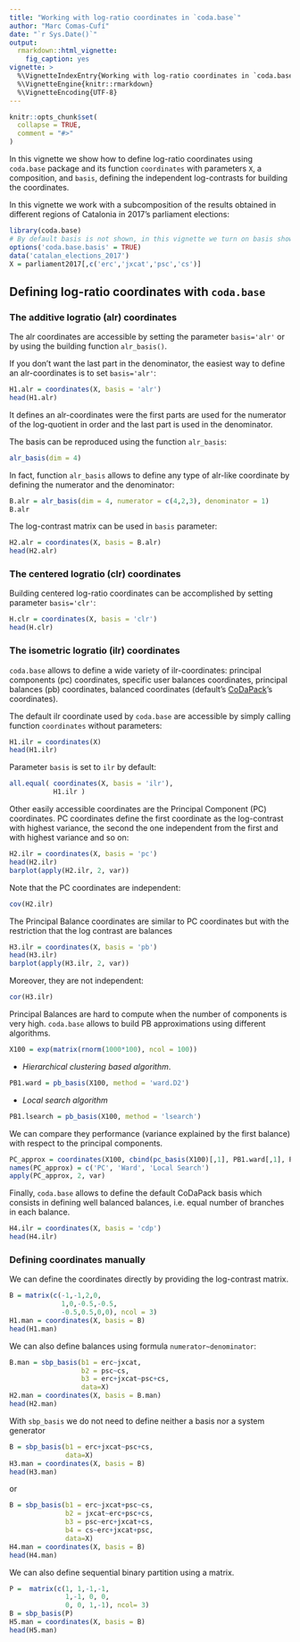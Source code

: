```yaml
---
title: "Working with log-ratio coordinates in `coda.base`"
author: "Marc Comas-Cufí"
date: "`r Sys.Date()`"
output:
  rmarkdown::html_vignette:
    fig_caption: yes
vignette: >
  %\VignetteIndexEntry{Working with log-ratio coordinates in `coda.base`}
  %\VignetteEngine{knitr::rmarkdown}
  %\VignetteEncoding{UTF-8}
---
```


```r
knitr::opts_chunk$set(
  collapse = TRUE,
  comment = "#>"
)
```

In this vignette we show how to define log-ratio coordinates using `coda.base` package and its function `coordinates` with parameters `X`, a composition, and `basis`, defining the independent log-contrasts for building the coordinates.

In this vignette we work with a subcomposition of the results obtained in different regions of Catalonia in 2017's parliament elections:

```r
library(coda.base)
# By default basis is not shown, in this vignette we turn on basis showing.
options('coda.base.basis' = TRUE)
data('catalan_elections_2017')
X = parliament2017[,c('erc','jxcat','psc','cs')]
```

## Defining log-ratio coordinates with `coda.base`

###  The additive logratio (alr) coordinates

The alr coordinates are accessible by setting the parameter `basis='alr'` or by using the building function `alr_basis()`.

If you don't want the last part in the denominator, the easiest way to define an alr-coordinates is to set `basis='alr'`:

```r
H1.alr = coordinates(X, basis = 'alr')
head(H1.alr)
```

It defines an alr-coordinates were the first parts are used for the numerator of the log-quotient in order and the last part is used in the denominator.

The basis can be reproduced using the function `alr_basis`:

```r
alr_basis(dim = 4)
```

In fact, function `alr_basis` allows to define any type of alr-like coordinate by defining the numerator and the denominator:

```r
B.alr = alr_basis(dim = 4, numerator = c(4,2,3), denominator = 1)
B.alr
```

The log-contrast matrix can be used in `basis` parameter:

```r
H2.alr = coordinates(X, basis = B.alr)
head(H2.alr)
```

###  The centered logratio (clr) coordinates

Building centered log-ratio coordinates can be accomplished by setting parameter `basis='clr'`:

```r
H.clr = coordinates(X, basis = 'clr')
head(H.clr)
```

### The isometric logratio (ilr) coordinates

`coda.base` allows to define a wide variety of ilr-coordinates: principal components (pc) coordinates, specific user balances coordinates, principal balances (pb) coordinates, balanced coordinates (default's [CoDaPack](http://ima.udg.edu/codapack/)'s coordinates).

The default ilr coordinate used by `coda.base` are accessible by simply calling function `coordinates` without parameters:

```r
H1.ilr = coordinates(X)
head(H1.ilr)
```

Parameter `basis` is set to `ilr` by default:

```r
all.equal( coordinates(X, basis = 'ilr'),
           H1.ilr )
```

Other easily accessible coordinates are the Principal Component (PC) coordinates. PC coordinates define the first coordinate as the log-contrast with highest variance, the second the one independent from the first and with highest variance and so on:

```r
H2.ilr = coordinates(X, basis = 'pc')
head(H2.ilr)
barplot(apply(H2.ilr, 2, var))
```

Note that the PC coordinates are independent:

```r
cov(H2.ilr)
```


The Principal Balance coordinates are similar to PC coordinates but with the restriction that the log contrast are balances 

```r
H3.ilr = coordinates(X, basis = 'pb')
head(H3.ilr)
barplot(apply(H3.ilr, 2, var))
```

Moreover, they are not independent:

```r
cor(H3.ilr)
```

Principal Balances are hard to compute when the number of components is very high. `coda.base` allows to build PB approximations using different algorithms.

```r
X100 = exp(matrix(rnorm(1000*100), ncol = 100))
```

* _Hierarchical clustering based algorithm_.

```r
PB1.ward = pb_basis(X100, method = 'ward.D2')
```

* _Local search algorithm_

```r
PB1.lsearch = pb_basis(X100, method = 'lsearch')
```

We can compare they performance (variance explained by the first balance) with respect to the principal components.

```r
PC_approx = coordinates(X100, cbind(pc_basis(X100)[,1], PB1.ward[,1], PB1.lsearch[,1]))
names(PC_approx) = c('PC', 'Ward', 'Local Search')
apply(PC_approx, 2, var)
```

Finally, `coda.base` allows to define the default CoDaPack basis which consists in defining well balanced balances, i.e. equal number of branches in each balance.

```r
H4.ilr = coordinates(X, basis = 'cdp')
head(H4.ilr)
```

### Defining coordinates manually

We can define the coordinates directly by providing the log-contrast matrix.

```r
B = matrix(c(-1,-1,2,0,
             1,0,-0.5,-0.5,
             -0.5,0.5,0,0), ncol = 3)
H1.man = coordinates(X, basis = B)
head(H1.man)
```

We can also define balances using formula `numerator~denominator`:

```r
B.man = sbp_basis(b1 = erc~jxcat,
                  b2 = psc~cs,
                  b3 = erc+jxcat~psc+cs, 
                  data=X)
H2.man = coordinates(X, basis = B.man)
head(H2.man)
```

With `sbp_basis` we do not need to define neither a basis nor a system generator

```r
B = sbp_basis(b1 = erc+jxcat~psc+cs, 
              data=X)
H3.man = coordinates(X, basis = B)
head(H3.man)
```

or 

```r
B = sbp_basis(b1 = erc~jxcat+psc~cs, 
              b2 = jxcat~erc+psc+cs,
              b3 = psc~erc+jxcat+cs,
              b4 = cs~erc+jxcat+psc,
              data=X)
H4.man = coordinates(X, basis = B)
head(H4.man)
```

We can also define sequential binary partition using a matrix.

```r
P =  matrix(c(1, 1,-1,-1,
              1,-1, 0, 0,
              0, 0, 1,-1), ncol= 3)
B = sbp_basis(P)
H5.man = coordinates(X, basis = B)
head(H5.man)
```

